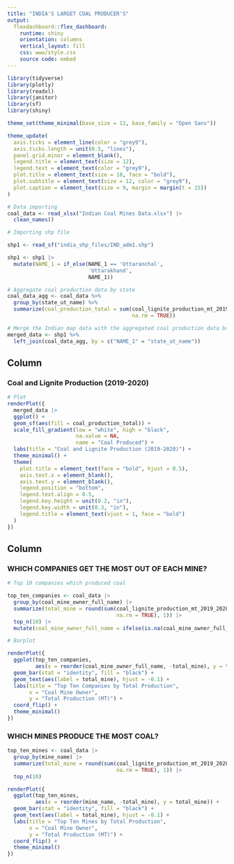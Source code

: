 ```yaml
---
title: "INDIA'S LARGET COAL PRODUCER'S"
output: 
  flexdashboard::flex_dashboard:
    runtime: shiny
    orientation: columns
    vertical_layout: fill
    css: www/style.css
    source code: embed
---
```

```r
library(tidyverse)
library(plotly)
library(readxl)
library(janitor)
library(sf)
library(shiny)

theme_set(theme_minimal(base_size = 12, base_family = "Open Sans"))

theme_update(
  axis.ticks = element_line(color = "grey9"),
  axis.ticks.length = unit(0.5, "lines"),
  panel.grid.minor = element_blank(),
  legend.title = element_text(size = 12),
  legend.text = element_text(color = "grey9"),
  plot.title = element_text(size = 18, face = "bold"),
  plot.subtitle = element_text(size = 12, color = "grey9"),
  plot.caption = element_text(size = 9, margin = margin(t = 15))
)

# Data importing
coal_data <- read_xlsx("Indian Coal Mines Data.xlsx") |> 
  clean_names()

# Importing shp file

shp1 <- read_sf("india_shp_files/IND_adm1.shp")

shp1 <- shp1 |> 
  mutate(NAME_1 = if_else(NAME_1 == 'Uttaranchal',
                          'Uttarakhand',
                          NAME_1))

# Aggregate coal production data by state
coal_data_agg <- coal_data %>%
  group_by(state_ut_name) %>%
  summarize(coal_production_total = sum(coal_lignite_production_mt_2019_2020, 
                                        na.rm = TRUE))

# Merge the Indian map data with the aggregated coal production data based on state names
merged_data <- shp1 %>%
  left_join(coal_data_agg, by = c("NAME_1" = "state_ut_name"))

```
Column {data-width=500}
-----------------------------------------------------------------------

### Coal and Lignite Production (2019-2020)

```r
# Plot
renderPlot({
  merged_data |> 
  ggplot() +
  geom_sf(aes(fill = coal_production_total)) +
  scale_fill_gradient(low = "white", high = "black",
                      na.value = NA,
                      name = "Coal Produced") +
  labs(title = "Coal and Lignite Production (2019-2020)") + 
  theme_minimal() +
  theme(
    plot.title = element_text(face = "bold", hjust = 0.5),
    axis.text.x = element_blank(),
    axis.text.y = element_blank(),
    legend.position = "bottom",
    legend.text.align = 0.5,
    legend.key.height = unit(0.2, "in"),
    legend.key.width = unit(0.3, "in"),
    legend.title = element_text(vjust = 1, face = "bold")
  )
})

```

Column {data-width=450}
-----------------------------------------------------------------------

### WHICH COMPANIES GET THE MOST OUT OF EACH MINE?

```r
# Top 10 companies which produced coal

top_ten_companies <- coal_data |>
  group_by(coal_mine_owner_full_name) |>
  summarize(total_mine = round(sum(coal_lignite_production_mt_2019_2020,
                                   na.rm = TRUE), 1)) |>
  top_n(10) |>
  mutate(coal_mine_owner_full_name = ifelse(is.na(coal_mine_owner_full_name), 'Others', coal_mine_owner_full_name))

# Barplot

renderPlot({
  ggplot(top_ten_companies, 
         aes(x = reorder(coal_mine_owner_full_name, -total_mine), y = total_mine)) +
  geom_bar(stat = "identity", fill = "black") +
  geom_text(aes(label = total_mine), hjust = -0.1) +
  labs(title = "Top Ten Companies by Total Production",
       x = "Coal Mine Owner",
       y = "Total Production (MT)") +
  coord_flip() +
  theme_minimal()
})


```

### WHICH MINES PRODUCE THE MOST COAL?

```r

top_ten_mines <- coal_data |>
  group_by(mine_name) |>
  summarize(total_mine = round(sum(coal_lignite_production_mt_2019_2020,
                                   na.rm = TRUE), 1)) |>
  top_n(10)

renderPlot({
  ggplot(top_ten_mines, 
         aes(x = reorder(mine_name, -total_mine), y = total_mine)) +
  geom_bar(stat = "identity", fill = "black") +
  geom_text(aes(label = total_mine), hjust = -0.1) +
  labs(title = "Top Ten Mines by Total Production",
       x = "Coal Mine Owner",
       y = "Total Production (MT)") +
  coord_flip() +
  theme_minimal()
})


```

